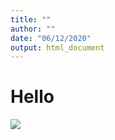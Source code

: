 ```yaml
---
title: ""
author: ""
date: "06/12/2020"
output: html_document
---
```




# Hello

![](Index_files/elsa.fogelstrom_1_mini.png)
